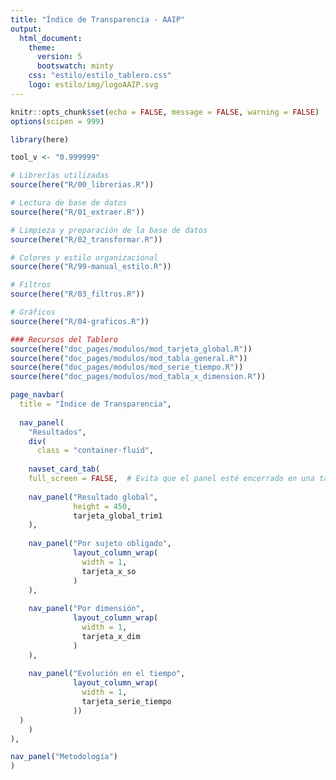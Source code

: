 ```yaml
---
title: "Índice de Transparencia - AAIP"
output:
  html_document:
    theme: 
      version: 5
      bootswatch: minty
    css: "estilo/estilo_tablero.css"
    logo: estilo/img/logoAAIP.svg
---
```



```r
knitr::opts_chunk$set(echo = FALSE, message = FALSE, warning = FALSE)
options(scipen = 999)
```


```r
library(here)

tool_v <- "0.999999"

# Librerías utilizadas
source(here("R/00_librerias.R"))

# Lectura de base de datos
source(here("R/01_extraer.R"))

# Limpieza y preparación de la base de datos
source(here("R/02_transformar.R"))

# Colores y estilo organizacional
source(here("R/99-manual_estilo.R"))

# Filtros
source(here("R/03_filtros.R"))

# Gráficos
source(here("R/04-graficos.R"))

### Recursos del Tablero
source(here("doc_pages/modulos/mod_tarjeta_global.R"))
source(here("doc_pages/modulos/mod_tabla_general.R"))
source(here("doc_pages/modulos/mod_serie_tiempo.R"))
source(here("doc_pages/modulos/mod_tabla_x_dimension.R"))
```


```r
page_navbar(
  title = "Índice de Transparencia",
  
  nav_panel(
    "Resultados",
    div(
      class = "container-fluid",
      
    navset_card_tab(
    full_screen = FALSE,  # Evita que el panel esté encerrado en una tarjeta
    
    nav_panel("Resultado global",
              height = 450,
              tarjeta_global_trim1
    ),
    
    nav_panel("Por sujeto obligado",
              layout_column_wrap(
                width = 1,
                tarjeta_x_so
              )
    ),
    
    nav_panel("Por dimensión",
              layout_column_wrap(
                width = 1,
                tarjeta_x_dim
              )
    ),
    
    nav_panel("Evolución en el tiempo",
              layout_column_wrap(
                width = 1,
                tarjeta_serie_tiempo
              ))
  )
    )
),

nav_panel("Metodología")
)

```

